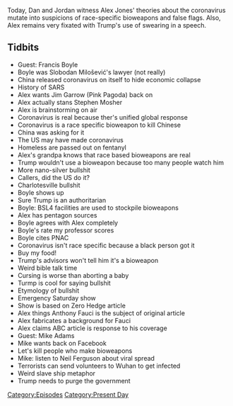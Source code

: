 {{Episode
    | title             = February 7-8, 2020
    | caption           = [https://knowledgefight.libsyn.com/knowledge-fight-february-7-8-2020 Listen to this episode on Libsyn]
    | episodeNumber     = 397
    | length            = 02:10:58
    | airDate           = February 10, 2020
    | coverageStartDate = February 7, 2020
    | coverageEndDate   = February 8, 2020
    | episodeType       = [[:Category:Present Day|Present Day]]
    | appearance        = [[Francis Boyle]], [[Slobodan Milošević]], [[Jim Garrow]], [[Stephen Mosher]], [[Anthony Fauci]], [[Mike Adams]], [[Neil Ferguson]]
    | oocDrop           = Very few people crap in the pool
    | previousEpisode   = [[396: February 6, 2020]]
    | nextEpisode       = [[398: February 9-10, 2020]]
}}

{{Stub}}

Today, Dan and Jordan witness Alex Jones' theories about the coronavirus mutate into suspicions of race-specific bioweapons and false flags. Also, Alex remains very fixated with Trump's use of swearing in a speech.

==Tidbits==

*Guest: Francis Boyle
*Boyle was Slobodan Milošević's lawyer (not really)
*China released coronavirus on itself to hide economic collapse
*History of SARS
*Alex wants Jim Garrow (Pink Pagoda) back on
*Alex actually stans Stephen Mosher
*Alex is brainstorming on air
*Coronavirus is real because ther's unified global response
*Coronavirus is a race specific bioweapon to kill Chinese
*China was asking for it
*The US may have made coronavirus
*Homeless are passed out on fentanyl
*Alex's grandpa knows that race based bioweapons are real
*Trump wouldn't use a bioweapon because too many people watch him
*More nano-silver bullshit
*Callers, did the US do it?
*Charlotesville bullshit
*Boyle shows up
*Sure Trump is an authoritarian
*Boyle: BSL4 facilities are used to stockpile bioweapons
*Alex has pentagon sources
*Boyle agrees with Alex completely
*Boyle's rate my professor scores
*Boyle cites PNAC
*Coronavirus isn't race specific because a black person got it
*Buy my food!
*Trump's advisors won't tell him it's a bioweapon
*Weird bible talk time
*Cursing is worse than aborting a baby
*Turmp is cool for saying bullshit
*Etymology of bullshit
*Emergency Saturday show
*Show is based on Zero Hedge article
*Alex things Anthony Fauci is the subject of original article
*Alex fabricates a background for Fauci
*Alex claims ABC article is response to his coverage
*Guest: Mike Adams
*Mike wants back on Facebook
*Let's kill people who make bioweapons
*Mike: listen to Neil Ferguson about viral spread
*Terrorists can send volunteers to Wuhan to get infected
*Weird slave ship metaphor
*Trump needs to purge the government

[[Category:Episodes]]
[[Category:Present Day]]
